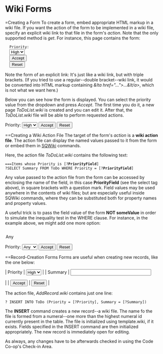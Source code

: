 =Wiki Forms
==Creating a Form
To create a form, embed appropriate HTML markup in a wiki file. If you want the action of the form to be implemented in a wiki file, specify an explicit wiki link to that file in the form's ''action''. Note that the only supported method is ''get''. For instance, this page contains the form:
 <form method="get" action="<nowiki>[[[Selection]]]</nowiki>">
   Priority:
   <select name="'''PriorityField'''" size="1">
     <option value="High">High</option>
     <option value="Low">Low</option>
   </select>
   <input type="Submit" value="Accept">
   <input type="Reset">
 </form>
Note the form of an explicit link: It's just like a wiki link, but with triple brackets. (If you tried to use a regular--double bracket--wiki link, it would be converted into HTML markup containing ''&lta href="...">...&lt/a>'', which is not what we want here.)

Below you can see how the form is displayed. You can select the priority value from the dropdown and press ''Accept''. The first time you do it, a new page ''ToDoList.wiki'' is created and you can edit it. After that, the ''ToDoList.wiki'' file will be able to perform requested actions.
<form method="get" action="[[[ToDoList]]]">
Priority:
<select name="PriorityField" size="1">
<option value="High">High</option>
<option value="Low">Low</option>
</select>
<input type="Submit" value="Accept">
<input type="Reset">
</form>
==Creating a Wiki Action File
The target of the form's ''action'' is a '''wiki action file'''. The action file can display the named values passed to it from the form or embed them in [[SQWiki Help|SQWiki]] commands.

Here, the action file ''ToDoList.wiki'' contains the following text:
 ===Items whose Priority is <nowiki>[</nowiki>?'''PriorityField''']
 ?SELECT Summary FROM ToDo WHERE Priority = <nowiki>[</nowiki>?'''PriorityField''']
Any value passed to the action file from the form can be accessed by enclosing the name of the field, in this case '''PriorityField''' (see  the select tag above), in square brackets with a question mark. Field values may be used anywhere in the contents of wiki files; but are especially useful inside SQWiki commands, where they can be substituted both for property names and property values.

A useful trick is to pass the field value of the form '''NOT someValue''' in order to simulate the inequality test in the WHERE clause. For instance, in the example above, we might add one more option:
    <option value="NOT important">Any</option>
<form method="get" action="[[[ToDoList]]]">
Priority:
<select name="PriorityField" size="1">
<option value="NOT important">Any</option>
<option value="High">High</option>
<option value="Low">Low</option>
</select>
<input type="Submit" value="Accept">
<input type="Reset">
</form>
==Record-Creation Forms
Forms are useful when creating new records, like the one below:
<form method="get" action="[[[AddRecord]]]">
| Priority | 
<select name="Priority" size="1">
<option value="High">High</option>
<option value="Low">Low</option>
</select> |
| Summary | 
<input type="text" size="30" name="Summary"></textarea> |
| 
<input type="Submit" name="Accept" value="Accept"> | 
<input type="Reset" name="Reset"> |
</form>
The action file, ''AddRecord.wiki'' contains just one line:
 ? INSERT INTO ToDo (Priority = <nowiki>[?Priority], Summary = [?Summary]</nowiki>)
The '''INSERT''' command creates a new record--a wiki file. The name fo the file is formed from a numeral--one more than the highest numeral id currently present in the table. The file is initialized using template.wiki, if it exists. Fields specified in the INSERT command are then initialized appropriately. The new record is immediately open for editing.

As always, any changes have to be afterwards checked in using the Code Co-op's Check-in Area.
